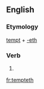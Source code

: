 ==English==

===Etymology===
[[tempt]] + [[-eth]]

===Verb===
{{infl|en|verb form}}

# {{archaic third-person singular of|tempt}}

[[fr:tempteth]]